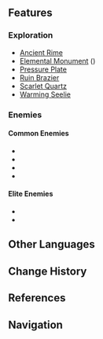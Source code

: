 {{Location Infobox
|image        = Entombed City - Outskirts.png
|type         = Subarea
|region       = Mondstadt
|area         = Dragonspine
}}
{{Description|A city that has been entombed by snow to the point it's nearly indistinguishable from its former past.}}
{{Location Intro|description=}}

==Features==
===Exploration===
*[[Ancient Rime]]
*[[Elemental Monument]] ({{Cryo}})
*[[Pressure Plate]]
*[[Ruin Brazier]]
*[[Scarlet Quartz]]
*[[Warming Seelie]]

===Enemies===
====Common Enemies====
*{{Enemy|Ice Shield Hilichurl Guard}}
*{{Enemy|Cryo Hilichurl Grenadier}}
*{{Enemy|Cryo Hilichurl Shooter}}
*{{Enemy|Cryo Samachurl}}

====Elite Enemies====
*{{Enemy|Ice Shieldwall Mitachurl}}
*{{Enemy|Frostarm Lawachurl}}

==Other Languages==
{{Other Languages
|en      = Entombed City - Outskirts
|zhs     = 雪葬之都・近郊
|zhs_rm  = Xuězàng zhī Dū - Jìnjiāo
|zht     = 雪葬之都・近郊
|zht_rm  = Xuězàng zhī Dū - Jìnjiāo
|zh_tl   = Snow-Buried City - Outskirts
|ja      = {{Rubi|雪|せっ|葬|そう}}の{{Rubi|都|みやこ}}・{{Rubi|近|きん|郊|こう}}
|ja_rm   = Sessou no Miyako - Kinkou<ref>[[Map]], Label: Entombed City - Outskirts (Japanese)</ref>
|ja_tl   = Snow-Buried City - Outskirts
|ko      = 눈에 묻힌 도시・근교
|ko_rm   = Nun-e Muchin Dosi - Geun'gyo
|ko_tl   = Snow-Buried City - Outskirts
|es      = Ciudad Sepultada - Periferia
|es_tl   = Buried City - Outskirts
|fr      = Périphérie de la Cité enfouie
|fr_tl   = Outskirts of the Buried City
|ru      = Окрестности погребённой столицы
|ru_tl   = Surroundings of the Buried Capital
|th      = Entombed City - Outskirts
|vi      = {{tt|Cố Đô|故都}} {{tt|Tuyết|雪}} Vùi - {{tt|Ngoại|外}} Ô
|vi_tl   = Snow-Buried Ancient Capital - Outskirts
|de      = Unter Schnee begrabene Stadt – Außenbezirk
|de_tl   = City Buried Under Snow - Outskirts
|id      = Entombed City - Outskirts
|pt      = Cidade na Neve - Subúrbios
|pt_tl   = City in the Snow - Suburbs
}}

==Change History==
{{Change History|1.2}}

==References==
{{Reflist}}

==Navigation==
{{Area Navbox|Mondstadt}}